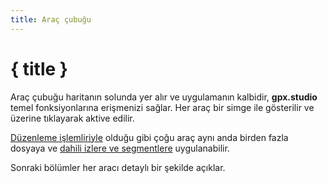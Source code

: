 ```yaml
---
title: Araç çubuğu
---
```


<script lang="ts">

    onMount(() => {
        currentTool.set(Tool.ROUTING);
    });

    onDestroy(() => {
        currentTool.set(null);
    });
</script>

# { title }

Araç çubuğu haritanın solunda yer alır ve uygulamanın kalbidir, **gpx.studio** temel fonksiyonlarına erişmenizi sağlar.
Her araç bir simge ile gösterilir ve üzerine tıklayarak aktive edilir.

<div class="flex flex-row justify-center text-foreground">
    <div>
        <Toolbar class="border rounded-md shadow-lg" />
    </div>
</div>

[Düzenleme işlemliriyle](./menu/edit) olduğu gibi çoğu araç aynı anda birden fazla dosyaya ve [dahili izlere ve segmentlere](./gpx) uygulanabilir.

Sonraki bölümler her aracı detaylı bir şekilde açıklar.
